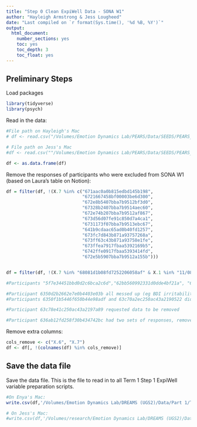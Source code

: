 ```yaml
---
title: "Step 0 Clean ExpiWell Data - SONA W1"
author: "Hayleigh Armstrong & Jess Lougheed"
date: "Last compiled on `r format(Sys.time(), '%d %B, %Y')`"
output:
  html_document:
    number_sections: yes
    toc: yes
    toc_depth: 3
    toc_float: yes
---
```


## Preliminary Steps

Load packages

```r
library(tidyverse)
library(psych)
```

Read in the data:
```r
#File path on Hayleigh's Mac
# df <- read.csv("/Volumes/Emotion Dynamics Lab/PEARS/Data/SEEDS/PEARS_SEEDS_Demographics___Daily_Surveys_SONA_W1/Demographics_SONA_numeric.csv", na.strings=c("","NA"))

# File path on Jess's Mac
#df <- read.csv(""/Volumes/Emotion Dynamics Lab/PEARS/Data/SEEDS/PEARS_SEEDS_Demographics___Daily_Surveys_SONA_W1/Demographics_SONA_numeric.csv", na.strings=c("", "NA"))

df <- as.data.frame(df)

```

Remove the responses of participants who were excluded from SONA W1 (based on Laura's table on Notion):
```r
df = filter(df, !(X.7 %in% c("671aac0a0b815edbd145b198",
                             "6721667458bf00003be6d300",
                             "672e8b5407bba7b9512bf3d0",
                             "67328b2407bba7b9514aec60",
                             "672e74b207bba7b9512af867",
                             "673d56d07fe91c850d7a4ca1",
                             "6731173f07bba7b9513ebc67",
                             "641b9cdaac65ad0b40fd1257",
                             "673fc7d843b871a93757268a",
                             "673ff63c43b871a93758e1fe",
                             "673ffea7917fbaa5392169b5",
                             "6742ffe0917fbaa5393414fd",
                             "672e5b5907bba7b9512a155b")))


df = filter(df, !(X.7 %in% "68081d1b08fd7252206058af" & X.1 %in% "11/08/2022 05:02PM"))

#Participants "5f7e34451bbd0d2c6bca2c6d","62bb560992331d0dde4bf21a", "6145093612819202d9ddbe9d" are all pilot data. 

#Participant 6350d2b2662e7e0b4403e03b all messed up (eg BDI irritability has response about crying, numeric shifts to text) 
#Participants 6350f1b5446f650b44e98adf and 63c70a2ec250ac43a2190522 did the survey in Jan (cutoff in Nov) 

#Participant 63c78e41c250ac43a2197a89 requested data to be removed

#Participant 636ab12fd258f30b434742bc had two sets of responses, removed second (by timestamp)

```

Remove extra columns:
```r

cols_remove <- c("X.6", "X.7")
df <- df[, !(colnames(df) %in% cols_remove)]
```

## Save the data file

Save the data file. This is the file to read in to all Term 1 Step 1 ExpiWell variable preparation scripts.
```r
#On Enya's Mac:
write.csv(df,'/Volumes/Emotion Dynamics Lab/DREAMS (UGS2)/Data/Part 1/Term 1 Data/DREAMS ExpiWell Data Cleaned.csv')

# On Jess's Mac:
#write.csv(df,'/Volumes/research/Emotion Dynamics Lab/DREAMS (UGS2)/Data/Part 1/Term 1 Data/DREAMS ExpiWell Data Cleaned.csv')
```
